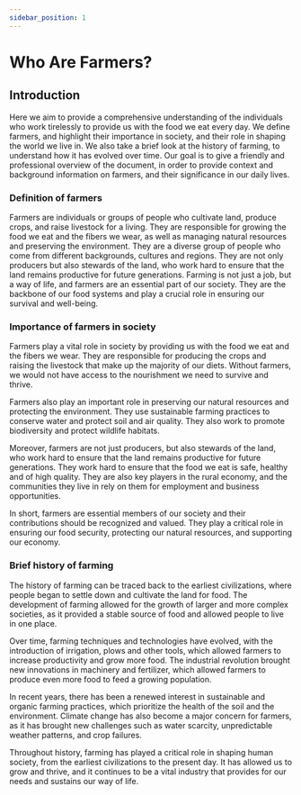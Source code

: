 ```yaml
---
sidebar_position: 1
---
```


# Who Are Farmers?

## Introduction

Here we aim to provide a comprehensive understanding of the individuals who work tirelessly to provide us with the food we eat every day. We define farmers, and highlight their importance in society, and their role in shaping the world we live in. We also take a brief look at the history of farming, to understand how it has evolved over time. Our goal is to give a friendly and professional overview of the document, in order to provide context and background information on farmers, and their significance in our daily lives.

### Definition of farmers

Farmers are individuals or groups of people who cultivate land, produce crops, and raise livestock for a living. They are responsible for growing the food we eat and the fibers we wear, as well as managing natural resources and preserving the environment. They are a diverse group of people who come from different backgrounds, cultures and regions. They are not only producers but also stewards of the land, who work hard to ensure that the land remains productive for future generations. Farming is not just a job, but a way of life, and farmers are an essential part of our society. They are the backbone of our food systems and play a crucial role in ensuring our survival and well-being.

### Importance of farmers in society

Farmers play a vital role in society by providing us with the food we eat and the fibers we wear. They are responsible for producing the crops and raising the livestock that make up the majority of our diets. Without farmers, we would not have access to the nourishment we need to survive and thrive.

Farmers also play an important role in preserving our natural resources and protecting the environment. They use sustainable farming practices to conserve water and protect soil and air quality. They also work to promote biodiversity and protect wildlife habitats.

Moreover, farmers are not just producers, but also stewards of the land, who work hard to ensure that the land remains productive for future generations. They work hard to ensure that the food we eat is safe, healthy and of high quality. They are also key players in the rural economy, and the communities they live in rely on them for employment and business opportunities.

In short, farmers are essential members of our society and their contributions should be recognized and valued. They play a critical role in ensuring our food security, protecting our natural resources, and supporting our economy.

### Brief history of farming

The history of farming can be traced back to the earliest civilizations, where people began to settle down and cultivate the land for food. The development of farming allowed for the growth of larger and more complex societies, as it provided a stable source of food and allowed people to live in one place.

Over time, farming techniques and technologies have evolved, with the introduction of irrigation, plows and other tools, which allowed farmers to increase productivity and grow more food. The industrial revolution brought new innovations in machinery and fertilizer, which allowed farmers to produce even more food to feed a growing population.

In recent years, there has been a renewed interest in sustainable and organic farming practices, which prioritize the health of the soil and the environment. Climate change has also become a major concern for farmers, as it has brought new challenges such as water scarcity, unpredictable weather patterns, and crop failures.

Throughout history, farming has played a critical role in shaping human society, from the earliest civilizations to the present day. It has allowed us to grow and thrive, and it continues to be a vital industry that provides for our needs and sustains our way of life.